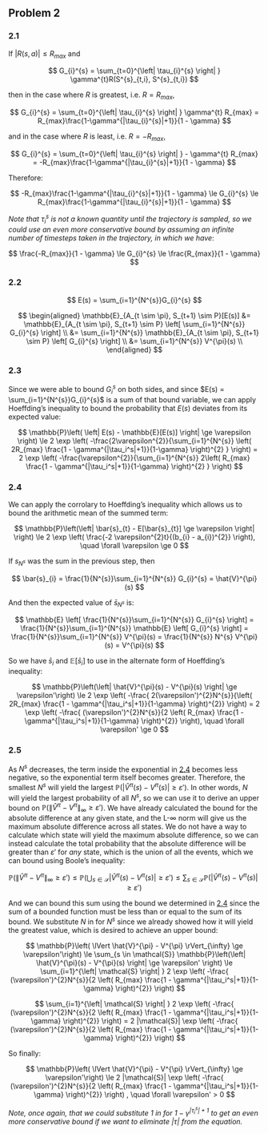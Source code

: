 ## Problem 2

### 2.1

If $\left| R(s,a) \right| \le R_{max}$ and

$$
G_{i}^{s} = \sum_{t=0}^{\left| \tau_{i}^{s} \right| } \gamma^{t}R(S^{s}_{t,i}, S^{s}_{t,i})
$$

then in the case where $R$ is greatest, i.e. $R = R_{max}$,

$$
G_{i}^{s} = \sum_{t=0}^{\left| \tau_{i}^{s} \right| } \gamma^{t} R_{max} = R_{max}\frac{1-\gamma^{|\tau_{i}^{s}|+1}}{1 - \gamma}
$$

and in the case where $R$ is least, i.e. $R=-R_{max}$,

$$
G_{i}^{s} = \sum_{t=0}^{\left| \tau_{i}^{s} \right| } - \gamma^{t} R_{max} = -R_{max}\frac{1-\gamma^{|\tau_{i}^{s}|+1}}{1 - \gamma}
$$

Therefore:

$$
-R_{max}\frac{1-\gamma^{|\tau_{i}^{s}|+1}}{1 - \gamma} \le G_{i}^{s} \le R_{max}\frac{1-\gamma^{|\tau_{i}^{s}|+1}}{1 - \gamma}
$$

*Note that $\tau_i^s$ is not a known quantity until the trajectory is sampled,
so we could use an even more conservative bound by assuming an infinite number
of timesteps taken in the trajectory, in which we have*:

$$
\frac{-R_{max}}{1 - \gamma} \le G_{i}^{s} \le \frac{R_{max}}{1 - \gamma}
$$

### 2.2

$$
E(s) = \sum_{i=1}^{N^{s}}G_{i}^{s}
$$

$$
\begin{aligned}
\mathbb{E}_{A_{t \sim \pi}, S_{t+1} \sim P}[E(s)] &= \mathbb{E}_{A_{t \sim \pi}, S_{t+1} \sim P} \left[ \sum_{i=1}^{N^{s}} G_{i}^{s} \right] \\
&= \sum_{i=1}^{N^{s}} \mathbb{E}_{A_{t \sim \pi}, S_{t+1} \sim P} \left[  G_{i}^{s} \right] \\
&= \sum_{i=1}^{N^{s}} V^{\pi}(s) \\
\end{aligned}
$$

### 2.3

Since we were able to bound $G_{i}^{s}$ on both sides, and since $E(s) = \sum_{i=1}^{N^{s}}G_{i}^{s}$ is a sum of that bound variable, we can apply Hoeffding's inequality to bound the probability that $E(s)$ deviates from its expected value:

$$
\mathbb{P}\left( \left| E(s) - \mathbb{E}[E(s)] \right| \ge \varepsilon \right) \le 2 \exp \left( -\frac{2\varepsilon^{2}}{\sum_{i=1}^{N^{s}} \left( 2R_{max} \frac{1 - \gamma^{|\tau_i^s|+1}}{1-\gamma} \right)^{2} } \right) = 2 \exp \left( -\frac{\varepsilon^{2}}{\sum_{i=1}^{N^{s}} 2\left( R_{max} \frac{1 - \gamma^{|\tau_i^s|+1}}{1-\gamma} \right)^{2} } \right)
$$

### 2.4
We can apply the corrolary to Hoeffding's inequality which allows us to bound the arithmetic mean of the summed term:

$$
\mathbb{P}\left(\left| \bar{s}_{t} - E[\bar{s}_{t}] \ge \varepsilon  \right| \right) \le 2 \exp \left( \frac{-2 \varepsilon^{2}t}{(b_{i} - a_{i})^{2}} \right), \quad \forall \varepsilon \ge 0
$$

If $s_{N^{s}}$ was the sum in the previous step, then 

$$
\bar{s}_{i} = \frac{1}{N^{s}}\sum_{i=1}^{N^{s}} G_{i}^{s} = \hat{V}^{\pi}(s)
$$

And then the expected value of $\bar{s}_{N^{s}}$ is:

$$
\mathbb{E} \left[ \frac{1}{N^{s}}\sum_{i=1}^{N^{s}} G_{i}^{s} \right] = \frac{1}{N^{s}}\sum_{i=1}^{N^{s}} \mathbb{E} \left[  G_{i}^{s} \right] = \frac{1}{N^{s}}\sum_{i=1}^{N^{s}} V^{\pi}(s) = \frac{1}{N^{s}} N^{s} V^{\pi}(s) = V^{\pi}(s)
$$

So we have $\bar{s}_{i}$ and $\mathbb{E}[\bar{s}_{i}]$ to use in the alternate form of Hoeffding's inequality:

$$
\mathbb{P}\left(\left| \hat{V}^{\pi}(s) - V^{\pi}(s) \right| \ge \varepsilon'\right) \le 2 \exp \left( -\frac{ 2(\varepsilon')^{2}N^{s}}{\left( 2R_{max} \frac{1 - \gamma^{|\tau_i^s|+1}}{1-\gamma} \right)^{2}} \right) = 2 \exp \left( -\frac{ (\varepsilon')^{2}N^{s}}{2 \left( R_{max} \frac{1 - \gamma^{|\tau_i^s|+1}}{1-\gamma} \right)^{2}} \right), \quad \forall \varepsilon' \ge 0
$$

### 2.5
As $N^{s}$ decreases, the term inside the exponential in [2.4] becomes less negative, so the exponential term itself becomes greater. Therefore, the smallest $N^{s}$ will yield the largest $\mathbb{P}\left(\left| \hat{V}^{\pi}(s) - V^{\pi}(s) \right| \ge \varepsilon'\right)$. In other words, $N$ will yield the largest probability of all $N^{s}$, so we can use it to derive an upper bound on $\mathbb{P}\left( \lVert \hat{V}^{\pi} - V^{\pi} \rVert_{\infty} \ge \varepsilon'\right)$. We have already calculated the bound for the absolute difference at any given state, and the L-$\infty$ norm will give us the maximum absolute difference across all states. We do not have a way to calculate which state will yield the maximum absolute difference, so we can instead calculate the total probability that the absolute difference will be greater than $\varepsilon'$ for *any* state, which is the union of all the events, which we can bound using Boole's inequality:

$$
\mathbb{P}\left( \lVert \hat{V}^{\pi} - V^{\pi} \rVert_{\infty} \ge \varepsilon'\right) \le \mathbb{P} \left( \bigcup_{s \in \mathcal{S}} \left| \hat{V}^{\pi}(s) - V^{\pi}(s) \right| \ge \varepsilon' \right) \le \sum_{s \in \mathcal{S}} \mathbb{P}\left(\left| \hat{V}^{\pi}(s) - V^{\pi}(s) \right| \ge \varepsilon' \right)
$$

And we can bound this sum using the bound we determined in [2.4] since the sum of a bounded function must be less than or equal to the sum of its bound. We substitute $N$ in for $N^{s}$ since we already showed how it will yield the greatest value, which is desired to achieve an upper bound:

$$
\mathbb{P}\left( \lVert \hat{V}^{\pi} - V^{\pi} \rVert_{\infty} \ge \varepsilon'\right) \le \sum_{s \in \mathcal{S}} \mathbb{P}\left(\left| \hat{V}^{\pi}(s) - V^{\pi}(s) \right| \ge \varepsilon' \right) \le \sum_{i=1}^{\left| \mathcal{S} \right| } 2 \exp \left( -\frac{ (\varepsilon')^{2}N^{s}}{2 \left( R_{max} \frac{1 - \gamma^{|\tau_i^s|+1}}{1-\gamma} \right)^{2}} \right)
$$

$$
\sum_{i=1}^{\left| \mathcal{S} \right| } 2 \exp \left( -\frac{ (\varepsilon')^{2}N^{s}}{2 \left( R_{max} \frac{1 - \gamma^{|\tau_i^s|+1}}{1-\gamma} \right)^{2}} \right)
= 2 |\mathcal{S}| \exp \left( -\frac{ (\varepsilon')^{2}N^{s}}{2 \left( R_{max} \frac{1 - \gamma^{|\tau_i^s|+1}}{1-\gamma} \right)^{2}} \right)
$$

So finally:

$$
\mathbb{P}\left( \lVert \hat{V}^{\pi} - V^{\pi} \rVert_{\infty} \ge \varepsilon'\right) \le 
2 |\mathcal{S}| \exp \left( -\frac{ (\varepsilon')^{2}N^{s}}{2 \left( R_{max} \frac{1 - \gamma^{|\tau_i^s|+1}}{1-\gamma} \right)^{2}} \right)
, \quad \forall \varepsilon' > 0
$$

*Note, once again, that we could substitute $1$ in for $1 -
\gamma^{|\tau_i^s|+1}$ to get an even more conservative bound if we want to
eliminate $|\tau|$ from the equation.*
